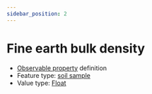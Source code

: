 ```yaml
---
sidebar_position: 2
---
```



# Fine earth bulk density

- [Observable property](/viewers/dawe-vocabs?uri=https://linked.data.gov.au/def/nrm/460784be-8ad5-4c32-b171-93d69984c0b9) definition
- Feature type: [soil sample](http://linked.data.gov.au/def/tern-cv/06461021-a6c2-4175-9651-23653c2b9116)
- Value type: [Float](https://w3id.org/tern/ontologies/tern/Float)

<Example
  protocolModule="soil-bulk-density"
  observableProperty="https://linked.data.gov.au/def/nrm/460784be-8ad5-4c32-b171-93d69984c0b9"
/>
